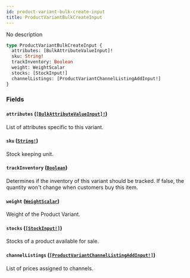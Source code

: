 ```yaml
---
id: product-variant-bulk-create-input
title: ProductVariantBulkCreateInput
---
```


No description

```graphql
type ProductVariantBulkCreateInput {
  attributes: [BulkAttributeValueInput]!
  sku: String!
  trackInventory: Boolean
  weight: WeightScalar
  stocks: [StockInput!]
  channelListings: [ProductVariantChannelListingAddInput!]
}
```

### Fields

#### `attributes` ([`[BulkAttributeValueInput]!`](/api-reference/inputs/bulk-attribute-value-input.mdx))

List of attributes specific to this variant.

#### `sku` ([`String!`](/api-reference/scalars/string.mdx))

Stock keeping unit.

#### `trackInventory` ([`Boolean`](/api-reference/scalars/boolean.mdx))

Determines if the inventory of this variant should be tracked. If false, the quantity won't change when customers buy this item.

#### `weight` ([`WeightScalar`](/api-reference/scalars/weight-scalar.mdx))

Weight of the Product Variant.

#### `stocks` ([`[StockInput!]`](/api-reference/inputs/stock-input.mdx))

Stocks of a product available for sale.

#### `channelListings` ([`[ProductVariantChannelListingAddInput!]`](/api-reference/inputs/product-variant-channel-listing-add-input.mdx))

List of prices assigned to channels.
